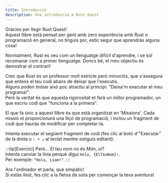 ```yaml
---
title: Introducció
description: Una introducció a Rust Quest
---
```



Gràcies per llegir Rust Quest!  
Aquest llibre està pensat per gent amb zero experiència amb Rust o programació en general, no tinguis por, estic segur que aprendràs alguna cosa!

Normalment, Rust es veu com un llenguatge difícil d'aprendre, i se sol recomanar com a primer llenguatge.
Doncs bé, el meu objectiu és demostrar el contrari!

Crec que Rust és un professor molt estricte però minuciós, que s'assegura que entens el teu codi abans de deixar que l'executis.  
Alguns poden trobar això poc atractiu al principi: "Deixa'm executar el meu programa!".  
Però la veritat és que aquesta rigorositat et farà un millor programador, un que escriu codi que "funciona a la primera".

El que fa únic a aquest llibre és que està organitzat en 'Missions'.
Cada missió et proporcionarà una lliçó de programació, i inclou un fragment de codi que hauràs de modificar per completar-la.

Intenta executar el següent fragment de codi (fes clic al botó d'"Executar" de la dreta o `⇧ + ↵` al teclat mentre estiguis editant):

<QuestionCard>
  <CodeBlock client:only code={'println!("Hola, Món!")'} showLineNumbers={false} errorMsg={`Ups, alguna cosa ha fallat i el codi no compila!\nSi t'has equivocat modificant el codi, fes clic al botó de "Reset" per tornar-lo al seu estat original.`} />
</QuestionCard>

:::tip[Exercici]
Però... El teu nom no és _Món_, oi?  
Intenta canviar la línia perquè digui `Hola, {ElTeuNom}!`.  
Per exemple: `"Hola, Liam!"`.
:::

Ara l'ordinador et parla, que simpàtic!  
Si estàs llest, fes clic a la fletxa de sota per començar la teva aventura!
